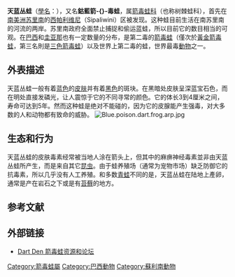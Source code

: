 {{NoteTA
|G1=LS
|T=zh-hans:天蓝丛蛙; zh-hant:藍箭毒蛙;
|1=zh-hans:天蓝丛蛙; zh-hant:藍箭毒蛙;
}}
{{Speciesbox
| name = 天蓝丛蛙
| status = LC
| status_system = iucn3.1
| status_ref =<ref>{{IUCN2009|assessors=Philippe Gaucher, Ross MacCulloch|year=2008|id=55204|title=Dendrobates azureus|downloaded=2010-02-23}}</ref>
| image = Dendrobates azureus (Dendrobates tinctorius) Edit.jpg
| image_width = 250px
| genus = Dendrobates
| species = azureus
| authority = Hoogmoed, 1969
}}

'''天蓝丛蛙'''（[[學名|學名]]：''{{lang|la|Dendrobates azureus}}''），又名'''鈷藍箭-{}-毒蛙'''，属[[箭毒蛙科|箭毒蛙科]]（也称树棘蛙科），首先在[[南美洲|南美洲]][[苏里南|苏里南]]的[[西帕利维尼|西帕利维尼]]（Sipaliwini）区被发现。这种蛙目前生活在南苏里南的河流的两岸。苏里南政府全面禁止捕捉和偷运蓝蛙，所以目前它的数目相当的可观。在[[巴西|巴西]]和[[圭亚那|圭亚那]]也有一定数量的分布，是第二毒的[[箭毒蛙|箭毒蛙]]（僅次於[[黃金箭毒蛙|黃金箭毒蛙]]，第三名則是[[三色箭毒蛙|三色箭毒蛙]]）以及世界上第二毒的蛙，世界最毒[[動物|動物]]之一。

== 外表描述 ==
天蓝丛蛙一般有着[[蓝色|蓝色]]的[[皮肤|皮肤]]并有着[[黑色|黑色]]的斑块。在黑暗处皮肤呈深蓝宝石色，而在明处直接发磷光，让人震惊于它的不同寻常的颜色。它的体长3到4厘米之间，寿命可达到5年。然而这种蛙是绝对不能碰的，因为它的皮腺能产生强毒，对大多数的人和动物都有致命的威胁。
[[File:Blue.poison.dart.frog.arp.jpg|thumb]]

== 生态和行为 ==
天蓝丛蛙的皮肤毒素经常被当地人涂在箭头上，但其中的麻痹神经毒素並非由天蓝丛蛙所产生，而是来自其它[[昆虫|昆虫]]。由于蛙养殖场（通常为宠物市场）缺乏防御它的抗毒素，所以几乎没有人工养殖。和多数[[青蛙|青蛙]]不同的是，天蓝丛蛙在陆地上產卵，通常是产在岩石之下或是有[[苔蘚|苔蘚]]的地方。

== 参考文献 ==
{{reflist}}

== 外部链接 ==
*[http://www.dartden.com Dart Den 箭毒蛙资源和论坛]{{Wayback|url=http://www.dartden.com/ |date=20190421104111 }}
{{Commons+cat|Dendrobates azureus}}
{{Wikispecies|Dendrobates azureus}}
{{Taxonbar|from=Q743123}}

[[Category:箭毒蛙屬|Category:箭毒蛙屬]]
[[Category:巴西動物|Category:巴西動物]]
[[Category:蘇利南動物|Category:蘇利南動物]]